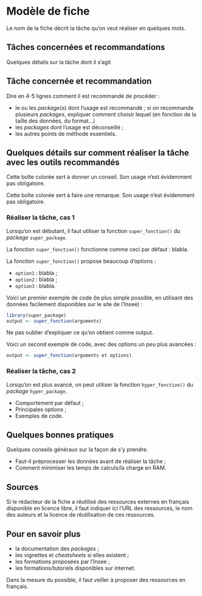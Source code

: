# Modèle de fiche

Le nom de la fiche décrit la tâche qu'on veut réaliser en quelques mots.

## Tâches concernées et recommandations

Quelques détails sur la tâche dont il s'agit

::: {.callout-important}
## Tâche concernée et recommandation

Dire en 4-5 lignes comment il est recommandé de procéder :

* le ou les *package*(*s*) dont l'usage est recommandé ; si on recommande plusieurs *packages*, expliquer comment choisir lequel (en fonction de la taille des données, du format...)
* les *packages* dont l'usage est déconseillé ; 
* les autres points de méthode essentiels.
:::

## Quelques détails sur comment réaliser la tâche avec les outils recommandés

::: {.callout-tip}

Cette boîte colorée sert à donner un conseil. Son usage n'est évidemment pas obligatoire.

:::

::: {.callout-note}

Cette boîte colorée sert à faire une remarque. Son usage n'est évidemment pas obligatoire.

:::

### Réaliser la tâche, cas 1

Lorsqu'on est débutant, il faut utiliser la fonction `super_fonction()` du *package* `super_package`.

La fonction `super_fonction()` fonctionne comme ceci par défaut : blabla.

La fonction `super_fonction()` propose beaucoup d'options :

* `option1` : blabla ;
* `option2` : blabla ;
* `option3` : blabla.

Voici un premier exemple de code (le plus simple possible, en utilisant des données facilement disponibles sur le site de l'Insee) :

```r
library(super_package)
output <- super_fonction(arguments)
```

Ne pas oublier d'expliquer ce qu'on obtient comme output.

Voici un second exemple de code, avec des options un peu plus avancées :

```r
output <- super_fonction(arguments et options)
```


### Réaliser la tâche, cas 2

Lorsqu'on est plus avancé, on peut utiliser la fonction `hyper_fonction()` du *package* `hyper_package`.

* Comportement par défaut ;
* Principales options ;
* Exemples de code.

## Quelques bonnes pratiques

Quelques conseils généraux sur la façon de s'y prendre.

* Faut-il préprocesser les données avant de réaliser la tâche ;
* Comment minimiser les temps de calculs/la charge en RAM.

## Sources

Si le rédacteur de la fiche a réutilisé des ressources externes en français disponible en licence libre, il faut indiquer ici l'URL des ressources, le nom des auteurs et la licence de réutilisation de ces ressources.

## Pour en savoir plus

* la documentation des *packages* ;
* les vignettes et *cheatsheets* si elles existent ;
* les formations proposées par l'Insee ;
* les formations/tutoriels disponibles sur internet.

Dans la mesure du possible, il faut veiller à proposer des ressources en français.
